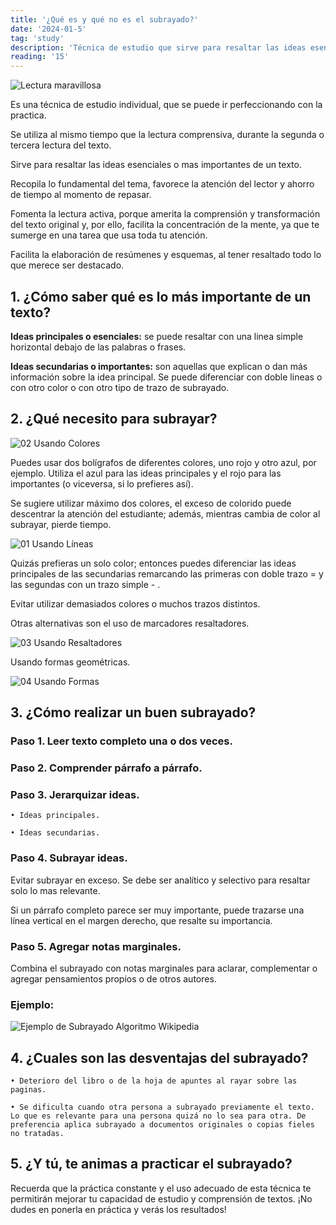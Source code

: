 ```yaml
---
title: '¿Qué es y qué no es el subrayado?'
date: '2024-01-5'
tag: 'study'
description: 'Técnica de estudio que sirve para resaltar las ideas esenciales o mas importantes de un texto.'
reading: '15'
---
```


![Lectura maravillosa](https://tizanasoft.com/static/BOOK_Y_TE.png)



Es una técnica de estudio individual, que se puede ir perfeccionando con la practica.

Se utiliza al mismo tiempo que la lectura comprensiva, durante la segunda o tercera lectura del texto.

Sirve para resaltar las ideas esenciales o mas importantes de un texto.

Recopila lo fundamental del tema, favorece la atención del lector y ahorro de tiempo al momento de repasar.

Fomenta la lectura activa, porque amerita la comprensión y transformación del texto original y, por ello, facilita la concentración de la mente, ya que te sumerge en una tarea que usa toda tu atención. 

Facilita la elaboración de resúmenes y esquemas, al tener resaltado todo lo que merece ser destacado.

## 1. ¿Cómo saber qué es lo más importante de un texto?

**Ideas principales o esenciales:** se puede resaltar con una linea simple horizontal debajo de las palabras o frases.

**Ideas secundarias o importantes:** son aquellas que explican o dan más información sobre la idea principal. Se puede diferenciar con doble lineas o con otro color o con otro tipo de trazo de subrayado. 

## 2. ¿Qué necesito para subrayar?

![02 Usando Colores](https://tizanasoft.com/static/02_USANDO_COLORES.png)

Puedes usar dos bolígrafos de diferentes colores, uno rojo y otro azul, por ejemplo. Utiliza el azul para las ideas principales y el rojo para las importantes (o viceversa, si lo prefieres así). 

Se sugiere utilizar máximo dos colores, el exceso de colorido puede descentrar la atención del estudiante; además, mientras cambia de color al subrayar, pierde tiempo.


![01 Usando Líneas](https://tizanasoft.com/static/01_USANDO_LINEAS.png)

Quizás prefieras un solo color;  entonces puedes diferenciar las ideas principales de las secundarias remarcando las primeras con doble trazo = y las segundas con un trazo 
simple - .

Evitar utilizar demasiados colores o muchos trazos distintos.

Otras alternativas son el uso de marcadores resaltadores.

![03 Usando Resaltadores](https://tizanasoft.com/static/03_USANDO_RESALTADORES.png)

Usando formas geométricas.

![04 Usando Formas](https://tizanasoft.com/static/04_USANDO_FORMAS.png)


## 3. ¿Cómo realizar un buen subrayado?

### Paso 1. Leer texto completo una o dos veces.

### Paso 2. Comprender párrafo a párrafo.

### Paso 3. Jerarquizar ideas.
    • Ideas principales.

    • Ideas secundarias.

### Paso 4. Subrayar ideas.

Evitar subrayar en exceso. Se debe ser analítico y selectivo para resaltar solo lo mas relevante.

Si un párrafo completo parece ser muy importante, puede trazarse una línea vertical en el margen derecho, que resalte su importancia.

### Paso 5. Agregar notas marginales.

Combina el subrayado con notas marginales para aclarar, complementar o agregar pensamientos propios o de otros autores.

### Ejemplo:

![Ejemplo de Subrayado Algoritmo Wikipedia](https://tizanasoft.com/static/EJEMPLO_SUBRAYADO_ALGORITMO_WIKI.png)

## 4. ¿Cuales son las desventajas del subrayado?

    • Deterioro del libro o de la hoja de apuntes al rayar sobre las paginas.

    • Se dificulta cuando otra persona a subrayado previamente el texto. Lo que es relevante para una persona quizá no lo sea para otra. De preferencia aplica subrayado a documentos originales o copias fieles no tratadas.

## 5. ¿Y tú, te animas a practicar el subrayado?

Recuerda que la práctica constante y el uso adecuado de esta técnica te permitirán mejorar tu capacidad de estudio y comprensión de textos. ¡No dudes en ponerla en práctica y verás los resultados! 